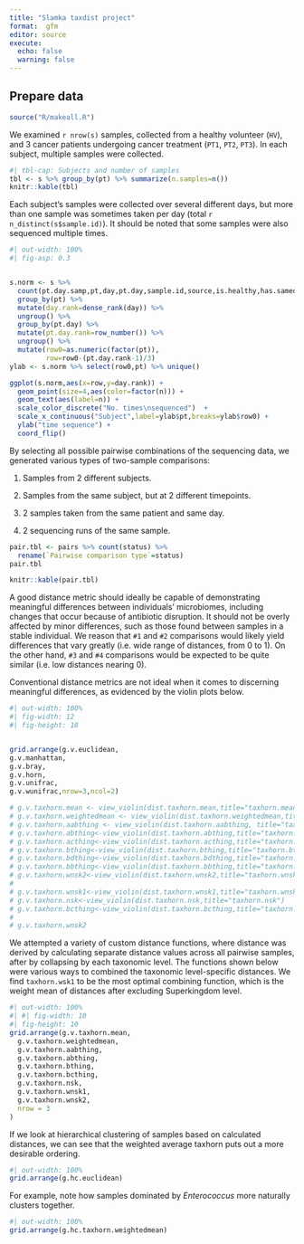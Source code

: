 ```yaml
---
title: "Slamka taxdist project"
format:  gfm
editor: source
execute: 
  echo: false
  warning: false
---
```


## Prepare data

```r
source("R/makeall.R")
```

We examined `r nrow(s)` samples, collected from a healthy volunteer (`HV`), and 3 cancer patients undergoing cancer treatment (`PT1`, `PT2`, `PT3`). In each subject, multiple samples were collected.

```r
#| tbl-cap: Subjects and number of samples
tbl <- s %>% group_by(pt) %>% summarize(n.samples=n())
knitr::kable(tbl)
```

Each subject's samples were collected over several different days, but more than one sample was sometimes taken per day (total `r n_distinct(s$sample.id)`). It should be noted that some samples were also sequenced multiple times.

```r
#| out-width: 100%
#| fig-asp: 0.3


s.norm <- s %>% 
  count(pt.day.samp,pt,day,pt.day,sample.id,source,is.healthy,has.sameday,has.reseq) %>%
  group_by(pt) %>% 
  mutate(day.rank=dense_rank(day)) %>%
  ungroup() %>%
  group_by(pt.day) %>%
  mutate(pt.day.rank=row_number()) %>%
  ungroup() %>%
  mutate(row0=as.numeric(factor(pt)),
         row=row0-(pt.day.rank-1)/3)
ylab <- s.norm %>% select(row0,pt) %>% unique()

ggplot(s.norm,aes(x=row,y=day.rank)) +
  geom_point(size=4,aes(color=factor(n))) +
  geom_text(aes(label=n)) +
  scale_color_discrete("No. times\nsequenced")  +
  scale_x_continuous("Subject",label=ylab$pt,breaks=ylab$row0) +
  ylab("time sequence") + 
  coord_flip()

```

By selecting all possible pairwise combinations of the sequencing data, we generated various types of two-sample comparisons:

1.  Samples from 2 different subjects.

2.  Samples from the same subject, but at 2 different timepoints.

3.  2 samples taken from the same patient and same day.

4.  2 sequencing runs of the same sample.

```r
pair.tbl <- pairs %>% count(status) %>%
  rename(`Pairwise comparison type`=status)
pair.tbl

knitr::kable(pair.tbl)
```

A good distance metric should ideally be capable of demonstrating meaningful differences between individuals' microbiomes, including changes that occur because of antibiotic disruption. It should not be overly affected by minor differences, such as those found between samples in a stable individual. We reason that `#1` and `#2` comparisons would likely yield differences that vary greatly (i.e. wide range of distances, from 0 to 1). On the other hand, `#3` and `#4` comparisons would be expected to be quite similar (i.e. low distances nearing 0).

Conventional distance metrics are not ideal when it comes to discerning meaningful differences, as evidenced by the violin plots below.

```r
#| out-width: 100%
#| fig-width: 12
#| fig-height: 18


grid.arrange(g.v.euclidean,
g.v.manhattan,
g.v.bray,
g.v.horn,
g.v.unifrac,
g.v.wunifrac,nrow=3,ncol=2)

# g.v.taxhorn.mean <- view_violin(dist.taxhorn.mean,title="taxhorn.mean")
# g.v.taxhorn.weightedmean <- view_violin(dist.taxhorn.weightedmean,title="taxhorn.weightedmean")
# g.v.taxhorn.aabthing <- view_violin(dist.taxhorn.aabthing, title="taxhorn.aabthing")
# g.v.taxhorn.abthing<-view_violin(dist.taxhorn.abthing,title="taxhorn.abthing")
# g.v.taxhorn.acthing<-view_violin(dist.taxhorn.acthing,title="taxhorn.acthing")
# g.v.taxhorn.bthing<-view_violin(dist.taxhorn.bthing,title="taxhorn.bthing")
# g.v.taxhorn.bdthing<-view_violin(dist.taxhorn.bdthing,title="taxhorn.bdthing")
# g.v.taxhorn.bbthing<-view_violin(dist.taxhorn.bbthing,title="taxhorn.bbthing")
# g.v.taxhorn.wnsk2<-view_violin(dist.taxhorn.wnsk2,title="taxhorn.wnsk2")
# 
# g.v.taxhorn.wnsk1<-view_violin(dist.taxhorn.wnsk1,title="taxhorn.wnsk1")
# g.v.taxhorn.nsk<-view_violin(dist.taxhorn.nsk,title="taxhorn.nsk")
# g.v.taxhorn.bcthing<-view_violin(dist.taxhorn.bcthing,title="taxhorn.bcthing")
# 
# g.v.taxhorn.wnsk2
```

We attempted a variety of custom distance functions, where distance was derived by calculating separate distance values across all pairwise samples, after by collapsing by each taxonomic level. The functions shown below were various ways to combined the taxonomic level-specific distances. We find `taxhorn.wsk1` to be the most optimal combining function, which is the weight mean of distances after excluding Superkingdom level.

```r
#| out-width: 100%
#| #| fig-width: 10
#| fig-height: 10
grid.arrange(g.v.taxhorn.mean,
  g.v.taxhorn.weightedmean,
  g.v.taxhorn.aabthing,
  g.v.taxhorn.abthing,
  g.v.taxhorn.bthing,
  g.v.taxhorn.bcthing,
  g.v.taxhorn.nsk,
  g.v.taxhorn.wnsk1,
  g.v.taxhorn.wnsk2,
  nrow = 3
)

```

If we look at hierarchical clustering of samples based on calculated distances, we can see that the weighted average taxhorn puts out a more desirable ordering.

```r
#| out-width: 100%
grid.arrange(g.hc.euclidean)
```

For example, note how samples dominated by *Enterococcus* more naturally clusters together.

```r
#| out-width: 100%
grid.arrange(g.hc.taxhorn.weightedmean)
```
